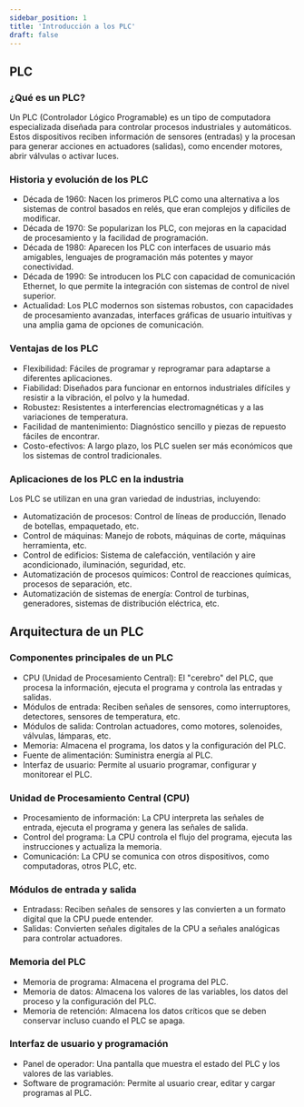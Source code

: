 ```yaml
---
sidebar_position: 1
title: 'Introducción a los PLC'
draft: false
---
```


## PLC

### ¿Qué es un PLC?

Un PLC (Controlador Lógico Programable) es un tipo de computadora especializada diseñada para controlar procesos industriales y automáticos.  Estos dispositivos reciben información de sensores (entradas) y la procesan para generar acciones en actuadores (salidas), como encender motores, abrir válvulas o activar luces. 

### Historia y evolución de los PLC

* Década de 1960: Nacen los primeros PLC como una alternativa a los sistemas de control basados en relés, que eran complejos y difíciles de modificar. 
* Década de 1970: Se popularizan los PLC, con mejoras en la capacidad de procesamiento y la facilidad de programación.
* Década de 1980:  Aparecen los PLC con interfaces de usuario más amigables, lenguajes de programación más potentes y mayor conectividad.
* Década de 1990: Se introducen los PLC con capacidad de comunicación Ethernet, lo que permite la integración con sistemas de control de nivel superior.
* Actualidad: Los PLC modernos son sistemas robustos, con capacidades de procesamiento avanzadas, interfaces gráficas de usuario intuitivas y una amplia gama de opciones de comunicación.

### Ventajas de los PLC

* Flexibilidad: Fáciles de programar y reprogramar para adaptarse a diferentes aplicaciones.
* Fiabilidad: Diseñados para funcionar en entornos industriales difíciles y resistir a la vibración, el polvo y la humedad.
* Robustez: Resistentes a interferencias electromagnéticas y a las variaciones de temperatura.
* Facilidad de mantenimiento: Diagnóstico sencillo y piezas de repuesto fáciles de encontrar.
* Costo-efectivos:  A largo plazo, los PLC suelen ser más económicos que los sistemas de control tradicionales.

### Aplicaciones de los PLC en la industria

Los PLC se utilizan en una gran variedad de industrias, incluyendo:

* Automatización de procesos: Control de líneas de producción, llenado de botellas, empaquetado, etc.
* Control de máquinas:  Manejo de robots, máquinas de corte, máquinas herramienta, etc.
* Control de edificios:  Sistema de calefacción, ventilación y aire acondicionado, iluminación, seguridad, etc.
* Automatización de procesos químicos:  Control de reacciones químicas, procesos de separación, etc.
* Automatización de sistemas de energía:  Control de turbinas, generadores, sistemas de distribución eléctrica, etc.

## Arquitectura de un PLC

### Componentes principales de un PLC

* CPU (Unidad de Procesamiento Central): El "cerebro" del PLC, que procesa la información, ejecuta el programa y controla las entradas y salidas.
* Módulos de entrada:  Reciben señales de sensores, como interruptores, detectores, sensores de temperatura, etc.
* Módulos de salida: Controlan actuadores, como motores, solenoides, válvulas, lámparas, etc.
* Memoria:  Almacena el programa, los datos y la configuración del PLC.
* Fuente de alimentación:  Suministra energía al PLC.
* Interfaz de usuario: Permite al usuario programar, configurar y monitorear el PLC.

### Unidad de Procesamiento Central (CPU)

* Procesamiento de información: La CPU interpreta las señales de entrada, ejecuta el programa y genera las señales de salida.
* Control del programa:  La CPU controla el flujo del programa, ejecuta las instrucciones y actualiza la memoria.
* Comunicación:  La CPU se comunica con otros dispositivos, como computadoras, otros PLC, etc.

### Módulos de entrada y salida

* Entradass: Reciben señales de sensores y las convierten a un formato digital que la CPU puede entender.
* Salidas:  Convierten señales digitales de la CPU a señales analógicas para controlar actuadores.

### Memoria del PLC

* Memoria de programa: Almacena el programa del PLC.
* Memoria de datos:  Almacena los valores de las variables, los datos del proceso y la configuración del PLC.
* Memoria de retención: Almacena los datos críticos que se deben conservar incluso cuando el PLC se apaga.

### Interfaz de usuario y programación

* Panel de operador:  Una pantalla que muestra el estado del PLC y los valores de las variables.
* Software de programación:  Permite al usuario crear, editar y cargar programas al PLC.

